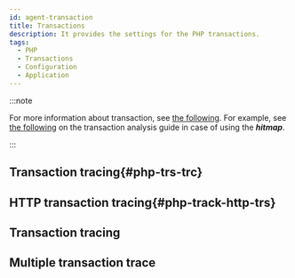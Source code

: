 ```yaml
---
id: agent-transaction
title: Transactions
description: It provides the settings for the PHP transactions.
tags:
  - PHP
  - Transactions
  - Configuration
  - Application
---
```


:::note

For more information about transaction, see [the following](track-transactions-intro). For example, see [the following](trs-view) on the transaction analysis guide in case of using the **_hitmap_**. 

:::

## Transaction tracing{#php-trs-trc}


<Phptrsprofile />

## HTTP transaction tracing{#php-track-http-trs}


<Phptrackhttptrs />

## Transaction tracing


<Phptracktrs />

## Multiple transaction trace


<Phpmultitrace />

